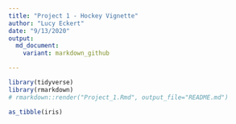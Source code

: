 ```yaml
---
title: "Project 1 - Hockey Vignette"
author: "Lucy Eckert"
date: "9/13/2020"
output:
  md_document:
    variant: markdown_github

---
```


```r

library(tidyverse)
library(rmarkdown)
# rmarkdown::render("Project_1.Rmd", output_file="README.md")
```

```r
as_tibble(iris)
```

```r

```

